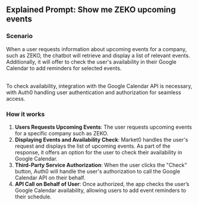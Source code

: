 ## **Explained Prompt**: Show me ZEKO upcoming events

<UseCase type="call-apis" />

### Scenario

When a user requests information about upcoming events for a company, such as ZEKO, the chatbot will retrieve and display a list of relevant events. Additionally, it will offer to check the user's availability in their Google Calendar to add reminders for selected events.

<br />
To check availability, integration with the Google Calendar API is necessary, with Auth0 handling user authentication and
authorization for seamless access.

### How it works

1. **Users Requests Upcoming Events**: The user requests upcoming events for a specific company such as ZEKO.
2. **Displaying Events and Availability Check**: Market0 handles the user's request and displays the list of upcoming events. As part of the response, it offers an option for the user to check their availability in Google Calendar.
3. **Third-Party Service Authorization**: When the user clicks the "Check" button, Auth0 will handle the user's authorization to call the Google Calendar API on their behalf.
4. **API Call on Behalf of User**: Once authorized, the app checks the user’s Google Calendar availability, allowing users to add event reminders to their schedule.
